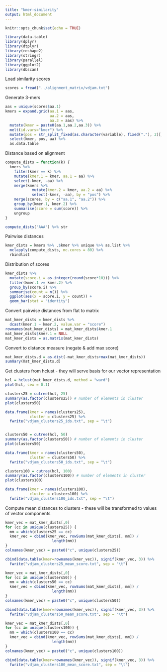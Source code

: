 ```yaml
---
title: "kmer-similarity"
output: html_document
---
```


```r
knitr::opts_chunk$set(echo = TRUE)
```

```r
library(data.table)
library(dplyr)
library(dtplyr)
library(reshape2)
library(stringr)
library(parallel)
library(ggplot2)
library(dbscan)
```

Load similarity scores

```r
scores = fread("../alignment_matrix/vdjam.txt")
```

Generate 3-mers

```r
aas = unique(scores$aa.1)
kmers = expand.grid(aa.1 = aas,
                    aa.2 = aas,
                    aa.3 = aas) %>%
  mutate(kmer = paste0(aa.1,aa.2,aa.3)) %>%
  melt(id.vars="kmer") %>%
  mutate(pos = str_split_fixed(as.character(variable), fixed("."), 2)[,2], aa = value) %>%
  select(kmer, pos, aa) %>%
  as.data.table
```

Distance based on alignment

```r
compute_dists = function(k) {
  kmers %>% 
    filter(kmer == k) %>%
    mutate(kmer.1 = kmer, aa.1 = aa) %>% 
    select(-kmer, -aa) %>%
    merge(kmers %>%
            mutate(kmer.2 = kmer, aa.2 = aa) %>% 
            select(-kmer, -aa), by = "pos") %>%
    merge(scores, by = c("aa.1", "aa.2")) %>%
    group_by(kmer.1, kmer.2) %>%
    summarise(score = sum(score)) %>%
    ungroup
}

compute_dists("AAA") %>% str
```

Pairwise distances

```r
kmer_dists = kmers %>% .$kmer %>% unique %>% as.list %>%
  mclapply(compute_dists, mc.cores = 80) %>%
  rbindlist
```

Distribution of scores

```r
kmer_dists %>%
  mutate(score.i = as.integer(round(score*10))) %>%
  filter(kmer.1 >= kmer.2) %>%
  group_by(score.i) %>%
  summarise(count = n()) %>%
  ggplot(aes(x = score.i, y = count)) +
  geom_bar(stat = "identity")
```

Convert pairwise distances from flat to matrix

```r
mat_kmer_dists = kmer_dists %>%
  dcast(kmer.1 ~ kmer.2, value.var = "score")
rownames(mat_kmer_dists) = mat_kmer_dists$kmer.1
mat_kmer_dists$kmer.1 = NULL
mat_kmer_dists = as.matrix(mat_kmer_dists)
```

Convert to distance measure (negate & add max score)

```r
mat_kmer_dists.d = as.dist(-mat_kmer_dists+max(mat_kmer_dists))
summary(mat_kmer_dists.d)
```

Get clusters from hclust - they will serve basis for our vector representation

```r
hcl = hclust(mat_kmer_dists.d, method = "ward")
plot(hcl, cex = 0.1)
```

```r
clusters25 = cutree(hcl, 25)
summary(as.factor(clusters25)) # number of elements in cluster
plot(clusters50)

data.frame(kmer = names(clusters25),
           cluster = clusters25) %>%
  fwrite("vdjam_clusters25_ids.txt", sep = "\t")


clusters50 = cutree(hcl, 50)
summary(as.factor(clusters50)) # number of elements in cluster
plot(clusters50)

data.frame(kmer = names(clusters50),
           cluster = clusters50) %>%
  fwrite("vdjam_clusters50_ids.txt", sep = "\t")

clusters100 = cutree(hcl, 100)
summary(as.factor(clusters100)) # number of elements in cluster
plot(clusters100)

data.frame(kmer = names(clusters100),
           cluster = clusters100) %>%
  fwrite("vdjam_clusters100_ids.txt", sep = "\t")
```

Compute mean distances to clusters - these will be transformed to values of vector components

```r
kmer_vec = mat_kmer_dists[,0]
for (cc in unique(clusters25)) {
  mm = which(clusters25 == cc)
  kmer_vec = cbind(kmer_vec, rowSums(mat_kmer_dists[, mm]) / 
                     length(mm))
}
colnames(kmer_vec) = paste0("c", unique(clusters25))

cbind(data.table(kmer=rownames(kmer_vec)), signif(kmer_vec, 3)) %>%
  fwrite("vdjam_clusters25_mean_score.txt", sep = "\t")

kmer_vec = mat_kmer_dists[,0]
for (cc in unique(clusters50)) {
  mm = which(clusters50 == cc)
  kmer_vec = cbind(kmer_vec, rowSums(mat_kmer_dists[, mm]) / 
                     length(mm))
}
colnames(kmer_vec) = paste0("c", unique(clusters50))

cbind(data.table(kmer=rownames(kmer_vec)), signif(kmer_vec, 3)) %>%
  fwrite("vdjam_clusters50_mean_score.txt", sep = "\t")

kmer_vec = mat_kmer_dists[,0]
for (cc in unique(clusters100)) {
  mm = which(clusters100 == cc)
  kmer_vec = cbind(kmer_vec, rowSums(mat_kmer_dists[, mm]) / 
                     length(mm))
}
colnames(kmer_vec) = paste0("c", unique(clusters100))

cbind(data.table(kmer=rownames(kmer_vec)), signif(kmer_vec, 3)) %>%
  fwrite("vdjam_clusters100_mean_score.txt", sep = "\t")
```

